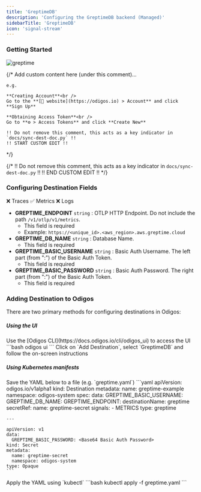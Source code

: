 ```yaml
---
title: 'GreptimeDB'
description: 'Configuring the GreptimeDB backend (Managed)'
sidebarTitle: 'GreptimeDB'
icon: 'signal-stream'
---
```


### Getting Started

<img src="https://d15jtxgb40qetw.cloudfront.net/greptime.svg" alt="greptime" className="not-prose h-20" />

{/*
    Add custom content here (under this comment)...

    e.g.

    **Creating Account**<br />
    Go to the **[🔗 website](https://odigos.io) > Account** and click **Sign Up**

    **Obtaining Access Token**<br />
    Go to **⚙️ > Access Tokens** and click **Create New**

    !! Do not remove this comment, this acts as a key indicator in `docs/sync-dest-doc.py` !!
    !! START CUSTOM EDIT !!
*/}

{/*
    !! Do not remove this comment, this acts as a key indicator in `docs/sync-dest-doc.py` !!
    !! END CUSTOM EDIT !!
*/}

### Configuring Destination Fields

<Accordion title="Supported Signals:">
  ❌ Traces
  ✅ Metrics
  ❌ Logs
</Accordion>

- **GREPTIME_ENDPOINT** `string` : OTLP HTTP Endpoint. Do not include the path `/v1/otlp/v1/metrics`.
  - This field is required
  - Example: `https://<unique_id>.<aws_region>.aws.greptime.cloud`
- **GREPTIME_DB_NAME** `string` : Database Name.
  - This field is required
- **GREPTIME_BASIC_USERNAME** `string` : Basic Auth Username. The left part (from ":") of the Basic Auth Token.
  - This field is required
- **GREPTIME_BASIC_PASSWORD** `string` : Basic Auth Password. The right part (from ":") of the Basic Auth Token.
  - This field is required

### Adding Destination to Odigos

There are two primary methods for configuring destinations in Odigos:

##### **Using the UI**

<Steps>
  <Step>
    Use the [Odigos CLI](https://docs.odigos.io/cli/odigos_ui) to access the UI
    ```bash
    odigos ui
    ```
  </Step>
  <Step>
    Click on `Add Destination`, select `GreptimeDB` and follow the on-screen instructions
  </Step>
</Steps>

##### **Using Kubernetes manifests**

<Steps>
  <Step>
    Save the YAML below to a file (e.g. `greptime.yaml`)
    ```yaml
    apiVersion: odigos.io/v1alpha1
    kind: Destination
    metadata:
      name: greptime-example
      namespace: odigos-system
    spec:
      data:
        GREPTIME_BASIC_USERNAME: <Basic Auth Username>
        GREPTIME_DB_NAME: <Database Name>
        GREPTIME_ENDPOINT: <OTLP HTTP Endpoint>
      destinationName: greptime
      secretRef:
        name: greptime-secret
      signals:
      - METRICS
      type: greptime

    ---

    apiVersion: v1
    data:
      GREPTIME_BASIC_PASSWORD: <Base64 Basic Auth Password>
    kind: Secret
    metadata:
      name: greptime-secret
      namespace: odigos-system
    type: Opaque
    ```
  </Step>
  <Step>
    Apply the YAML using `kubectl`
    ```bash
    kubectl apply -f greptime.yaml
    ```
  </Step>
</Steps>